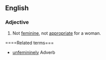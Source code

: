 ==English==

===Adjective===
{{en-adj}}

#Not [[feminine]], not [[appropriate]] for a woman.

====Related terms===
*[[unfemininely]] Adverb